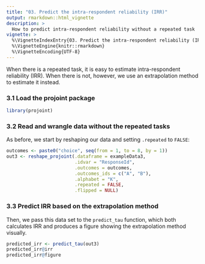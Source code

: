 ```yaml
---
title: "03. Predict the intra-respondent reliability (IRR)"
output: rmarkdown::html_vignette
description: >
  How to predict intra-respondent reliability without a repeated task
vignette: >
  %\VignetteIndexEntry{03. Predict the intra-respondent reliability (IRR)}
  %\VignetteEngine{knitr::rmarkdown}
  %\VignetteEncoding{UTF-8}
---
```


When there is a repeated task, it is easy to estimate intra-respondent reliability (IRR). When there is not, however, we use an extrapolation method to estimate it instead.

### 3.1 Load the projoint package

```r
library(projoint)
```

### 3.2 Read and wrangle data without the repeated tasks

As before, we start by reshaping our data and setting `.repeated` to `FALSE`:

```r
outcomes <- paste0("choice", seq(from = 1, to = 8, by = 1))
out3 <- reshape_projoint(.dataframe = exampleData3, 
                         .idvar = "ResponseId", 
                         .outcomes = outcomes,
                         .outcomes_ids = c("A", "B"),
                         .alphabet = "K", 
                         .repeated = FALSE,
                         .flipped = NULL)
```

### 3.3 Predict IRR based on the extrapolation method

Then, we pass this data set to the `predict_tau` function, which both calculates IRR and produces a figure showing the extrapolation method visually.

```r
predicted_irr <- predict_tau(out3)
predicted_irr@irr
predicted_irr@figure
```
